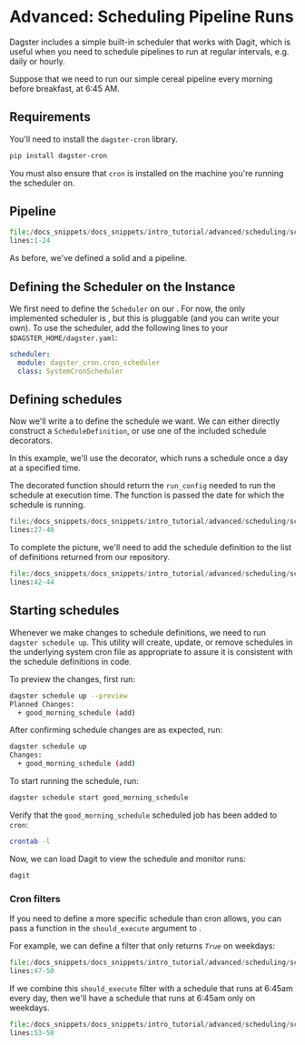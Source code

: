 
<DynamicMetaTags
  title="Advanced Tutorials | Dagster"
  description="Dagster is a system for building modern data applications."
/>


# Advanced: Scheduling Pipeline Runs

<CodeReferenceLink filePath="examples/docs_snippets/docs_snippets/intro_tutorial/advanced/scheduling/" />

Dagster includes a simple built-in scheduler that works with Dagit, which is useful when you need to
schedule pipelines to run at regular intervals, e.g. daily or hourly.

Suppose that we need to run our simple cereal pipeline every morning before breakfast, at 6:45 AM.

## Requirements

You'll need to install the `dagster-cron` library.

```bash
pip install dagster-cron
```

You must also ensure that `cron` is installed on the machine you're running the scheduler on.

## Pipeline

```python literalinclude showLines caption=scheduler.py
file:/docs_snippets/docs_snippets/intro_tutorial/advanced/scheduling/scheduler.py
lines:1-24
```

As before, we've defined a solid and a pipeline.

## Defining the Scheduler on the Instance

We first need to define the `Scheduler` on our <PyObject module="dagster.core.instance"
object="DagsterInstance" />. For now, the only implemented scheduler is <PyObject
module="dagster_cron" object="SystemCronScheduler"/>, but this is pluggable (and you can write your
own). To use the scheduler, add the following lines to your `$DAGSTER_HOME/dagster.yaml`:

```yaml
scheduler:
  module: dagster_cron.cron_scheduler
  class: SystemCronScheduler
```

## Defining schedules

Now we'll write a <PyObject module="dagster" object="ScheduleDefinition" /> to define the schedule
we want. We can either directly construct a `ScheduleDefinition`, or use one of the included schedule
decorators.

In this example, we'll use the <PyObject module="dagster" object="daily_schedule" displayText="@daily_schedule" />
decorator, which runs a schedule once a day at a specified time.

The decorated function should return the `run_config` needed to run the schedule at execution time.
The function is passed the date for which the schedule is running.

```python literalinclude showLines startLine=27 caption=scheduler.py
file:/docs_snippets/docs_snippets/intro_tutorial/advanced/scheduling/scheduler.py
lines:27-40
```

To complete the picture, we'll need to add the schedule definition to the list of definitions returned
from our repository.

```python literalinclude showLines startLine=42 caption=scheduler.py
file:/docs_snippets/docs_snippets/intro_tutorial/advanced/scheduling/scheduler.py
lines:42-44
```

## Starting schedules

Whenever we make changes to schedule definitions, we need to run `dagster schedule up`. This utility
will create, update, or remove schedules in the underlying system cron file as appropriate to assure
it is consistent with the schedule definitions in code.

To preview the changes, first run:

```bash
dagster schedule up --preview
Planned Changes:
  + good_morning_schedule (add)
```

After confirming schedule changes are as expected, run:

```bash
dagster schedule up
Changes:
  + good_morning_schedule (add)
```

To start running the schedule, run:

```bash
dagster schedule start good_morning_schedule
```

Verify that the `good_morning_schedule` scheduled job has been added to `cron`:

```bash
crontab -l
```

Now, we can load Dagit to view the schedule and monitor runs:

```bash
dagit
```

### Cron filters

If you need to define a more specific schedule than cron allows, you can pass a function in the
`should_execute` argument to <PyObject module="dagster" object="ScheduleDefinition" />.

For example, we can define a filter that only returns _`True`_ on weekdays:

```python literalinclude showLines startLine=47 caption=scheduler.py
file:/docs_snippets/docs_snippets/intro_tutorial/advanced/scheduling/scheduler.py
lines:47-50
```

If we combine this `should_execute` filter with a
schedule that runs at 6:45am every day, then we'll
have a schedule that runs at 6:45am only on weekdays.

```python literalinclude showLines startLine=53 caption=scheduler.py
file:/docs_snippets/docs_snippets/intro_tutorial/advanced/scheduling/scheduler.py
lines:53-58
```
